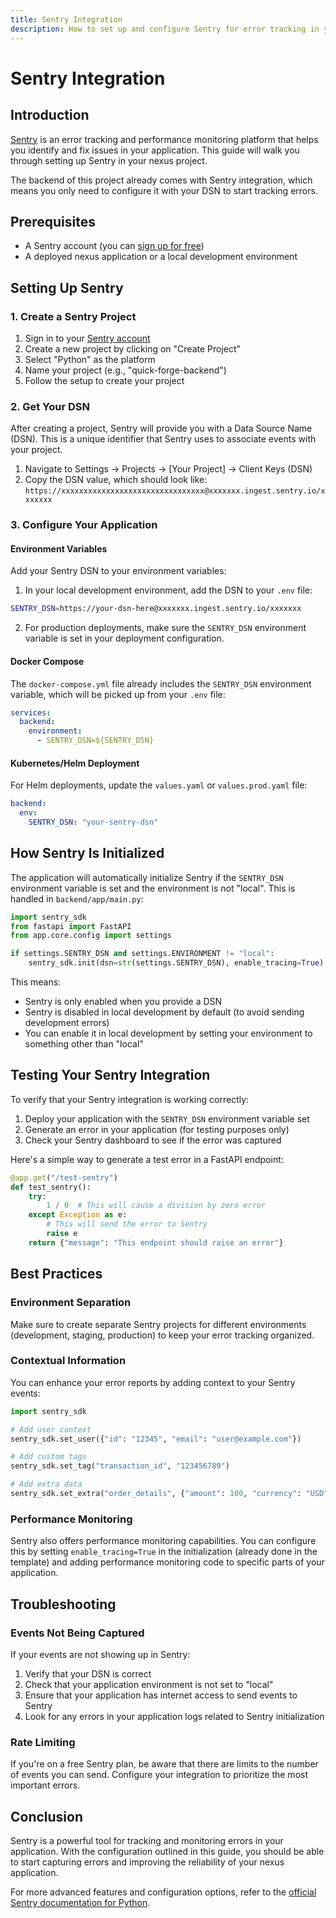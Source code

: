```yaml
---
title: Sentry Integration
description: How to set up and configure Sentry for error tracking in your application
---
```


# Sentry Integration

## Introduction

[Sentry](https://sentry.io/) is an error tracking and performance monitoring platform that helps you identify and fix issues in your application. This guide will walk you through setting up Sentry in your nexus project.

The backend of this project already comes with Sentry integration, which means you only need to configure it with your DSN to start tracking errors.

## Prerequisites

- A Sentry account (you can [sign up for free](https://sentry.io/signup/))
- A deployed nexus application or a local development environment

## Setting Up Sentry

### 1. Create a Sentry Project

1. Sign in to your [Sentry account](https://sentry.io/auth/login/)
2. Create a new project by clicking on "Create Project"
3. Select "Python" as the platform
4. Name your project (e.g., "quick-forge-backend")
5. Follow the setup to create your project

### 2. Get Your DSN

After creating a project, Sentry will provide you with a Data Source Name (DSN). This is a unique identifier that Sentry uses to associate events with your project.

1. Navigate to Settings → Projects → [Your Project] → Client Keys (DSN)
2. Copy the DSN value, which should look like: `https://xxxxxxxxxxxxxxxxxxxxxxxxxxxxxxxx@xxxxxxx.ingest.sentry.io/xxxxxxx`

### 3. Configure Your Application

#### Environment Variables

Add your Sentry DSN to your environment variables:

1. In your local development environment, add the DSN to your `.env` file:

```bash
SENTRY_DSN=https://your-dsn-here@xxxxxxx.ingest.sentry.io/xxxxxxx
```

2. For production deployments, make sure the `SENTRY_DSN` environment variable is set in your deployment configuration.

#### Docker Compose

The `docker-compose.yml` file already includes the `SENTRY_DSN` environment variable, which will be picked up from your `.env` file:

```yaml
services:
  backend:
    environment:
      - SENTRY_DSN=${SENTRY_DSN}
```

#### Kubernetes/Helm Deployment

For Helm deployments, update the `values.yaml` or `values.prod.yaml` file:

```yaml
backend:
  env:
    SENTRY_DSN: "your-sentry-dsn"
```

## How Sentry Is Initialized

The application will automatically initialize Sentry if the `SENTRY_DSN` environment variable is set and the environment is not "local". This is handled in `backend/app/main.py`:

```python
import sentry_sdk
from fastapi import FastAPI
from app.core.config import settings

if settings.SENTRY_DSN and settings.ENVIRONMENT != "local":
    sentry_sdk.init(dsn=str(settings.SENTRY_DSN), enable_tracing=True)
```

This means:
- Sentry is only enabled when you provide a DSN
- Sentry is disabled in local development by default (to avoid sending development errors)
- You can enable it in local development by setting your environment to something other than "local"

## Testing Your Sentry Integration

To verify that your Sentry integration is working correctly:

1. Deploy your application with the `SENTRY_DSN` environment variable set
2. Generate an error in your application (for testing purposes only)
3. Check your Sentry dashboard to see if the error was captured

Here's a simple way to generate a test error in a FastAPI endpoint:

```python
@app.get("/test-sentry")
def test_sentry():
    try:
        1 / 0  # This will cause a division by zero error
    except Exception as e:
        # This will send the error to Sentry
        raise e
    return {"message": "This endpoint should raise an error"}
```

## Best Practices

### Environment Separation

Make sure to create separate Sentry projects for different environments (development, staging, production) to keep your error tracking organized.

### Contextual Information

You can enhance your error reports by adding context to your Sentry events:

```python
import sentry_sdk

# Add user context
sentry_sdk.set_user({"id": "12345", "email": "user@example.com"})

# Add custom tags
sentry_sdk.set_tag("transaction_id", "123456789")

# Add extra data
sentry_sdk.set_extra("order_details", {"amount": 100, "currency": "USD"})
```

### Performance Monitoring

Sentry also offers performance monitoring capabilities. You can configure this by setting `enable_tracing=True` in the initialization (already done in the template) and adding performance monitoring code to specific parts of your application.

## Troubleshooting

### Events Not Being Captured

If your events are not showing up in Sentry:

1. Verify that your DSN is correct
2. Check that your application environment is not set to "local"
3. Ensure that your application has internet access to send events to Sentry
4. Look for any errors in your application logs related to Sentry initialization

### Rate Limiting

If you're on a free Sentry plan, be aware that there are limits to the number of events you can send. Configure your integration to prioritize the most important errors.

## Conclusion

Sentry is a powerful tool for tracking and monitoring errors in your application. With the configuration outlined in this guide, you should be able to start capturing errors and improving the reliability of your nexus application.

For more advanced features and configuration options, refer to the [official Sentry documentation for Python](https://docs.sentry.io/platforms/python/).
